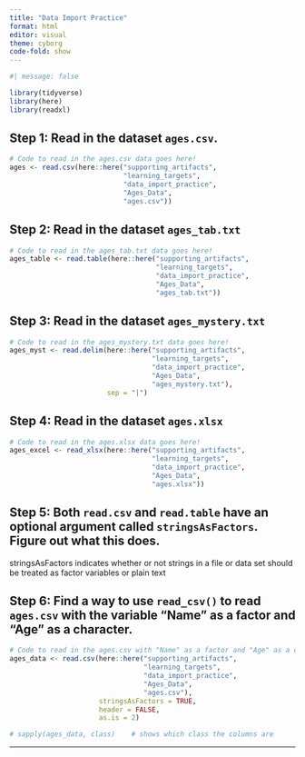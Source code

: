 ```yaml
---
title: "Data Import Practice"
format: html
editor: visual
theme: cyborg
code-fold: show
---
```


```r
#| message: false

library(tidyverse)
library(here)
library(readxl)

```

## Step 1: Read in the dataset `ages.csv`.

```r
# Code to read in the ages.csv data goes here! 
ages <- read.csv(here::here("supporting_artifacts", 
                            "learning_targets", 
                            "data_import_practice",
                            "Ages_Data",
                            "ages.csv"))

```

## Step 2: Read in the dataset `ages_tab.txt`

```r
# Code to read in the ages_tab.txt data goes here! 
ages_table <- read.table(here::here("supporting_artifacts",
                                    "learning_targets", 
                                    "data_import_practice",
                                    "Ages_Data",
                                    "ages_tab.txt"))

```

## Step 3: Read in the dataset `ages_mystery.txt`

```r
# Code to read in the ages_mystery.txt data goes here! 
ages_myst <- read.delim(here::here("supporting_artifacts", 
                                   "learning_targets",
                                   "data_import_practice",
                                   "Ages_Data", 
                                   "ages_mystery.txt"), 
                        sep = "|")

```

## Step 4: Read in the dataset `ages.xlsx`

```r
# Code to read in the ages.xlsx data goes here! 
ages_excel <- read_xlsx(here::here("supporting_artifacts", 
                                   "learning_targets",
                                   "data_import_practice",
                                   "Ages_Data", 
                                   "ages.xlsx"))

```

## Step 5: Both `read.csv` and `read.table` have an optional argument called `stringsAsFactors`. Figure out what this does.

stringsAsFactors indicates whether or not strings in a file or data set should be treated as factor variables or plain text

## Step 6: Find a way to use `read_csv()` to read `ages.csv` with the variable "Name" as a factor and "Age" as a character.

```r
# Code to read in the ages.csv with "Name" as a factor and "Age" as a character goes here! 
ages_data <- read.csv(here::here("supporting_artifacts",
                                 "learning_targets",
                                 "data_import_practice",
                                 "Ages_Data", 
                                 "ages.csv"), 
                      stringsAsFactors = TRUE, 
                      header = FALSE, 
                      as.is = 2)

# sapply(ages_data, class)    # shows which class the columns are

```

------------------------------------------------------------------------

